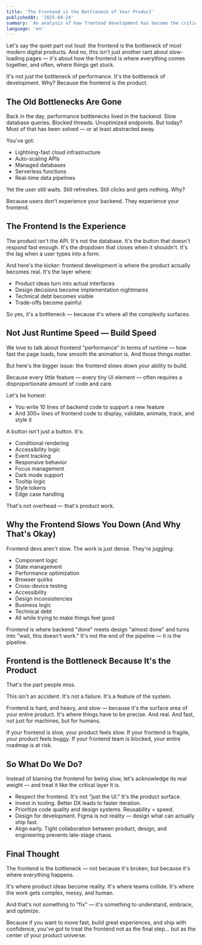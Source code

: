 ```yaml
---
title: 'The Frontend is the Bottleneck of Your Product'
publishedAt: '2025-04-24'
summary: 'An analysis of how frontend development has become the critical bottleneck in modern product development, and why this is actually by design.'
language: 'en'
---
```


Let's say the quiet part out loud: the frontend is the bottleneck of most modern digital products. And no, this isn't just another rant about slow-loading pages — it's about how the frontend is where everything comes together, and often, where things get stuck.

It's not just the bottleneck of performance. It's the bottleneck of development. Why? Because the frontend is the product.

## The Old Bottlenecks Are Gone

Back in the day, performance bottlenecks lived in the backend. Slow database queries. Blocked threads. Unoptimized endpoints. But today? Most of that has been solved — or at least abstracted away.

You've got:

- Lightning-fast cloud infrastructure
- Auto-scaling APIs
- Managed databases
- Serverless functions
- Real-time data pipelines

Yet the user still waits. Still refreshes. Still clicks and gets nothing. Why?

Because users don't experience your backend. They experience your frontend.

## The Frontend Is the Experience

The product isn't the API. It's not the database. It's the button that doesn't respond fast enough. It's the dropdown that closes when it shouldn't. It's the lag when a user types into a form.

And here's the kicker: frontend development is where the product actually becomes real. It's the layer where:

- Product ideas turn into actual interfaces
- Design decisions become implementation nightmares
- Technical debt becomes visible
- Trade-offs become painful

So yes, it's a bottleneck — because it's where all the complexity surfaces.

## Not Just Runtime Speed — Build Speed

We love to talk about frontend "performance" in terms of runtime — how fast the page loads, how smooth the animation is. And those things matter.

But here's the bigger issue: the frontend slows down your ability to build.

Because every little feature — every tiny UI element — often requires a disproportionate amount of code and care.

Let's be honest:

- You write 10 lines of backend code to support a new feature
- And 300+ lines of frontend code to display, validate, animate, track, and style it

A button isn't just a button. It's:

- Conditional rendering
- Accessibility logic
- Event tracking
- Responsive behavior
- Focus management
- Dark mode support
- Tooltip logic
- Style tokens
- Edge case handling

That's not overhead — that's product work.

## Why the Frontend Slows You Down (And Why That's Okay)

Frontend devs aren't slow. The work is just dense. They're juggling:

- Component logic
- State management
- Performance optimization
- Browser quirks
- Cross-device testing
- Accessibility
- Design inconsistencies
- Business logic
- Technical debt
- All while trying to make things feel good

Frontend is where backend "done" meets design "almost done" and turns into "wait, this doesn't work." It's not the end of the pipeline — it is the pipeline.

## Frontend is the Bottleneck Because It's the Product

That's the part people miss.

This isn't an accident. It's not a failure. It's a feature of the system.

Frontend is hard, and heavy, and slow — because it's the surface area of your entire product. It's where things have to be precise. And real. And fast, not just for machines, but for humans.

If your frontend is slow, your product feels slow.
If your frontend is fragile, your product feels buggy.
If your frontend team is blocked, your entire roadmap is at risk.

## So What Do We Do?

Instead of blaming the frontend for being slow, let's acknowledge its real weight — and treat it like the critical layer it is.

- Respect the frontend. It's not "just the UI." It's the product surface.
- Invest in tooling. Better DX leads to faster iteration.
- Prioritize code quality and design systems. Reusability = speed.
- Design for development. Figma is not reality — design what can actually ship fast.
- Align early. Tight collaboration between product, design, and engineering prevents late-stage chaos.

## Final Thought

The frontend is the bottleneck — not because it's broken, but because it's where everything happens.

It's where product ideas become reality. It's where teams collide. It's where the work gets complex, messy, and human.

And that's not something to "fix" — it's something to understand, embrace, and optimize.

Because if you want to move fast, build great experiences, and ship with confidence, you've got to treat the frontend not as the final step… but as the center of your product universe.
